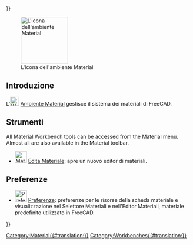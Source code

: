 <languages/>
{{UnfinishedDocu{{#translation:}}}}

{{Docnav/it
|[[Inspection_Workbench/it|Ambiente Inspection]]
|[[Mesh_Workbench/it|Ambiente Mesh]]
|IconL=Workbench_Inspection.svg
|IconR=Workbench_Mesh.svg
}}

[[Image:Workbench_Material.svg|thumb|128px|L'icona dell'ambiente Material]]

<span id="Introduction"></span>
== Introduzione ==

{{Version/it|1.0}}

L'[[Image:Workbench_Material.svg|24px]] [[Material_Workbench/it|Ambiente Material]] gestisce il sistema dei materiali di FreeCAD.

<span id="Tools"></span>
== Strumenti ==

<div lang="en" dir="ltr" class="mw-content-ltr">
All Material Workbench tools can be accessed from the Material menu. Almost all are also available in the Material toolbar.
</div>

* [[Image:Material_Edit.svg|32px]] [[Material_Edit/it|Edita Materiale]]: apre un nuovo editor di materiali.

<span id="Preferences"></span>
== Preferenze ==

<div class="mw-translate-fuzzy">
* [[File:Preferences-material.svg|32px]] [[Material_Preferences/it|Preferenze]]: preferenze per le risorse della scheda materiale e visualizzazione nel Selettore Materiali e nell'Editor Materiali, materiale predefinito utilizzato in FreeCAD.
</div>

{{Docnav/it
|[[Inspection_Workbench/it|Ambiente Inspection]]
|[[Mesh_Workbench/it|Ambiente Mesh]]
|IconL=Workbench_Inspection.svg
|IconR=Workbench_Mesh.svg
}}

[[Category:Material{{#translation:}}]]
{{Userdocnavi{{#translation:}}}}
[[Category:Workbenches{{#translation:}}]]